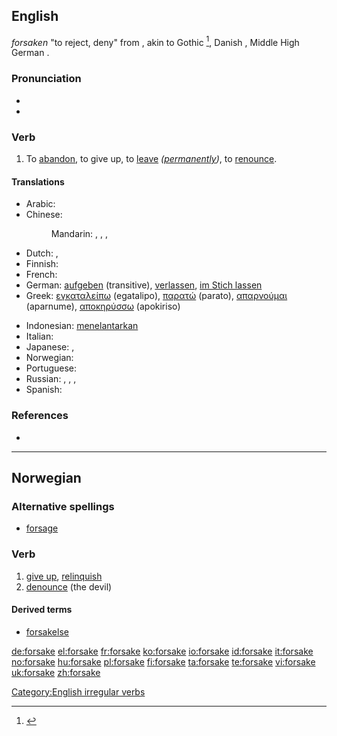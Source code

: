 ==English==
{{etyl|enm}} ''forsaken'' "to reject, deny" from {{etyl|ang}} {{term|forsacan||to dispute, quarrel, refuse, oppose|lang=ang}}, akin to Gothic {{term|𐍃𐌰𐌺𐌰𐌽|sc=Goth||tr=sakan||to rebuke, quarrel}}<ref>{{R:Webster 1913|forsake}}</ref>, Danish {{term|forsage||give up}}, Middle High German {{term|versachen||deny}}.

===Pronunciation===
* {{IPA|/'foɻseɪk/}}
* {{rhymes|eɪk}}

===Verb===
{{en-verb|forsakes|forsaking|forsook|forsaken}}

# To [[abandon]], to give up, to [[leave]] ''([[permanently]])'', to [[renounce]].

====Translations====
{{trans-top|to abandon}}
* Arabic: {{t|ar|هجر|tr=hajara|sc=Arab}}
* Chinese:
*: Mandarin: {{t-|cmn|放棄|sc=Hans|xs=Mandarin}},  {{t|cmn|放弃|tr=fàngqì|sc=Hans|xs=Mandarin}},  {{t|cmn|拋棄|sc=Hans|xs=Mandarin}},  {{t|cmn|抛弃|tr=pāoqì|sc=Hans|xs=Mandarin}}
* Dutch: {{t-|nl|verzaken}}, {{t+|nl|opgeven}}
* Finnish: {{t+|fi|hylätä}}
* French: {{t+|fr|abandonner}}
* German: [[aufgeben]] (transitive), [[verlassen]], [[im Stich lassen]]
* Greek: [[εγκαταλείπω]] (egatalipo), [[παρατώ]] (parato), [[απαρνούμαι]] (aparnume), [[αποκηρύσσω]] (apokiriso)
{{trans-mid}}
* Indonesian: [[telantar|menelantarkan]]
* Italian: {{t+|it|abbandonare}}
* Japanese: {{t-|ja|見捨てる|tr=みすてる, misuteru|sc=Jpan}},  {{t-|ja|放棄する|tr=hōki-suru|sc=Jpan}}
* Norwegian: {{t-|no|forlate}}
* Portuguese: {{t+|pt|abandonar}}
* Russian: {{qualifier|perfective}} {{t|ru|оставить|tr=ostávit'|sc=Cyrl}},  {{qualifier|imperfective}} {{t|ru|оставлять|tr=ostavlját'|sc=Cyrl}},  {{qualifier|perfective}} {{t|ru|покинуть|tr=pokínut'|sc=Cyrl}},  {{qualifier|imperfective}} {{t|ru|покидать|tr=pokidát'|sc=Cyrl}}
* Spanish: {{t+|es|abandonar}}
{{trans-bottom}}

===References===
* {{R:Century 1911}}
<references/>

[[Category:English irregular verbs]]

----

==Norwegian==

===Alternative spellings===
* [[forsage]]

===Verb===
{{no-verb-1|forsak}}

# [[give up]], [[relinquish]]
# [[denounce]] (the devil)

====Derived terms====
* [[forsakelse]]

[[de:forsake]]
[[el:forsake]]
[[fr:forsake]]
[[ko:forsake]]
[[io:forsake]]
[[id:forsake]]
[[it:forsake]]
[[no:forsake]]
[[hu:forsake]]
[[pl:forsake]]
[[fi:forsake]]
[[ta:forsake]]
[[te:forsake]]
[[vi:forsake]]
[[uk:forsake]]
[[zh:forsake]]